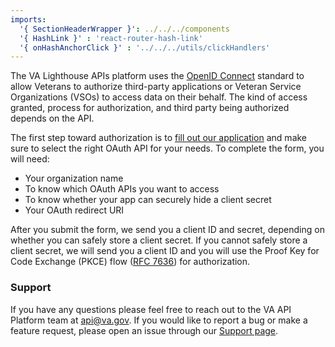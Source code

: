 ```yaml
---
imports:
  '{ SectionHeaderWrapper }': ../../../components 
  '{ HashLink }' : 'react-router-hash-link'
  '{ onHashAnchorClick }' : '../../../utils/clickHandlers'
---
```


<SectionHeaderWrapper heading="Getting Started" id="getting-started"/>

The VA Lighthouse APIs platform uses the [OpenID Connect](https://openid.net/specs/openid-connect-core-1_0.html) standard to allow Veterans to authorize third-party applications or Veteran Service Organizations (VSOs) to access data on their behalf. The kind of access granted, process for authorization, and third party being authorized depends on the API. 

The first step toward authorization is to [fill out our application](/apply) and make sure to select the right OAuth API for your needs. To complete the form, you will need: 
- Your organization name
- To know which OAuth APIs you want to access
- To know whether your app can securely hide a client secret
- Your OAuth redirect URI

After you submit the form, we send you a client ID and secret, depending on whether you can safely store a client secret. If you cannot safely store a client secret, we will send you a client ID and you will use the <HashLink to="#pkce-authorization" onClick={onHashAnchorClick}>Proof Key for Code Exchange</HashLink> (PKCE) flow ([RFC 7636](https://tools.ietf.org/html/rfc7636)) for authorization. 

### Support
If you have any questions please feel free to reach out to the VA API Platform team at [api@va.gov](mailto:api.va.gov). If you would like to report a bug or make a feature request, please open an issue through our [Support page](/support).
